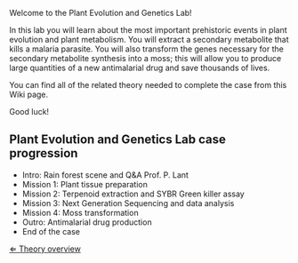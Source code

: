 Welcome to the Plant Evolution and Genetics Lab!

In this lab you will learn about the most important prehistoric events in plant evolution and plant metabolism. You will extract a secondary metabolite that kills a malaria parasite. You will also transform the genes necessary for the secondary metabolite synthesis into a moss; this will allow you to produce large quantities of a new antimalarial drug and save thousands of lives.

You can find all of the related theory needed to complete the case from this Wiki page.

Good luck!



==Plant Evolution and Genetics Lab case progression==
* Intro: Rain forest scene and Q&A Prof. P. Lant
* Mission 1: Plant tissue preparation
* Mission 2: Terpenoid extraction and SYBR Green killer assay
* Mission 3: Next Generation Sequencing and data analysis
* Mission 4: Moss transformation
* Outro: Antimalarial drug production
* End of the case



[[PlantLab|&lArr; Theory overview]]